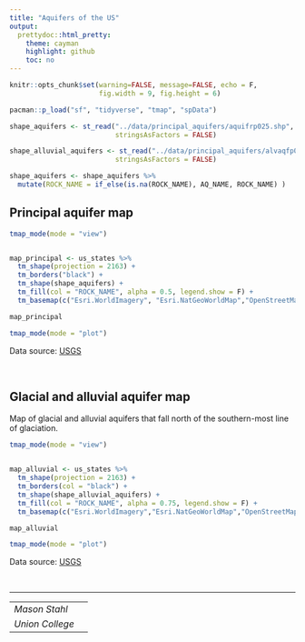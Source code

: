 ```yaml
---
title: "Aquifers of the US"
output:
  prettydoc::html_pretty:
    theme: cayman
    highlight: github
    toc: no
---
```



```r
knitr::opts_chunk$set(warning=FALSE, message=FALSE, echo = F, 
                      fig.width = 9, fig.height = 6)
```


```r

pacman::p_load("sf", "tidyverse", "tmap", "spData")

```


```r

shape_aquifers <- st_read("../data/principal_aquifers/aquifrp025.shp",
                          stringsAsFactors = FALSE) 

shape_alluvial_aquifers <- st_read("../data/principal_aquifers/alvaqfp025.shp",
                          stringsAsFactors = FALSE) 
```

```r
shape_aquifers <- shape_aquifers %>% 
  mutate(ROCK_NAME = if_else(is.na(ROCK_NAME), AQ_NAME, ROCK_NAME) )
```



## Principal aquifer map
```r
tmap_mode(mode = "view") 


map_principal <- us_states %>% 
  tm_shape(projection = 2163) +
  tm_borders("black") +
  tm_shape(shape_aquifers) +
  tm_fill(col = "ROCK_NAME", alpha = 0.5, legend.show = F) +
  tm_basemap(c("Esri.WorldImagery", "Esri.NatGeoWorldMap","OpenStreetMap") ) 

map_principal

tmap_mode(mode = "plot") 

```

Data source: [USGS](https://water.usgs.gov/GIS/metadata/usgswrd/XML/aquifers_us.xml)  

<br/>


## Glacial and alluvial aquifer map
Map of glacial and alluvial aquifers that fall north of the southern-most line of glaciation.  

```r
tmap_mode(mode = "view") 


map_alluvial <- us_states %>% 
  tm_shape(projection = 2163) +
  tm_borders(col = "black") +
  tm_shape(shape_alluvial_aquifers) +
  tm_fill(col = "ROCK_NAME", alpha = 0.75, legend.show = F) +
  tm_basemap(c("Esri.WorldImagery","Esri.NatGeoWorldMap","OpenStreetMap") ) 

map_alluvial

tmap_mode(mode = "plot")
```

Data source: [USGS](https://water.usgs.gov/GIS/metadata/usgswrd/XML/aquifers_us.xml)  


<br/>

***
| | |
|--|--|
| _Mason Stahl_ |  |
| _Union College_ | |
